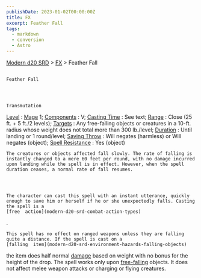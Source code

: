 ```yaml
---
publishDate: 2023-01-02T00:00:00Z
title: FX
excerpt: Feather Fall
tags:
  - markdown
  - conversion
  - Astro
---
```


[Modern d20 SRD](/#modernD20) > [FX](modern-d20-srd-fx-index) > Feather Fall

##

    Feather Fall




    Transmutation

[Level](modern-d20-srd-fx-level)
:
[Mage](modern-d20-srd-classes-advanced-mage)
1;
[Components](modern-d20-srd-fx-components)
: V;
[Casting Time](modern-d20-srd-fx-casting-time)
: See text;
[Range](modern-d20-srd-fx-range)
: Close (25 ft. + 5 ft./2 levels);
[Targets](modern-d20-srd-fx-target)
: Any free-falling objects or creatures in a 10-ft. radius whose weight does not total more than 300 lb./level;
[Duration](modern-d20-srd-fx-duration)
: Until landing or 1 round/level;
[Saving Throw](modern-d20-srd-basics-saving-throws)
: Will negates (harmless) or Will negates (object);
[Spell Resistance](modern-d20-srd-special-abilities-spell-resistance)
: Yes (object)

    The creatures or objects affected fall slowly. The rate of falling is instantly changed to a mere 60 feet per round, with no damage incurred upon landing while the spell is in effect. However, when the spell duration ceases, a normal rate of fall resumes.




    The character can cast this spell with an instant utterance, quickly enough to save him or herself if he or she unexpectedly falls. Casting the spell is a
    [free  action](modern-d20-srd-combat-action-types)
.

    This spell has no effect on ranged weapons unless they are falling quite a distance. If the spell is cast on a
    [falling  item](modern-d20-srd-environment-hazards-falling-objects)
the item does half normal
[damage](modern-d20-srd-combat-damage)
based on weight with no bonus for the height of the drop.
The spell works only upon
[free-falling](modern-d20-srd-environment-hazards-falling-objects)
objects. It does not affect melee weapon attacks or charging or flying creatures.
